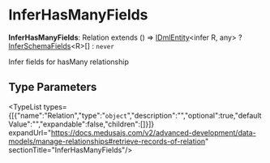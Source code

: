 
# InferHasManyFields

 **InferHasManyFields**: Relation extends () => [IDmlEntity](../../interfaces/types.DmlTypes.IDmlEntity/page.mdx)&#60;infer R, any&#62; ? [InferSchemaFields](../types.DmlTypes.InferSchemaFields/page.mdx)&#60;R&#62;[] : `never`

Infer fields for hasMany relationship

## Type Parameters

<TypeList types={[{"name":"Relation","type":"`object`","description":"","optional":true,"defaultValue":"","expandable":false,"children":[]}]} expandUrl="https://docs.medusajs.com/v2/advanced-development/data-models/manage-relationships#retrieve-records-of-relation" sectionTitle="InferHasManyFields"/>
